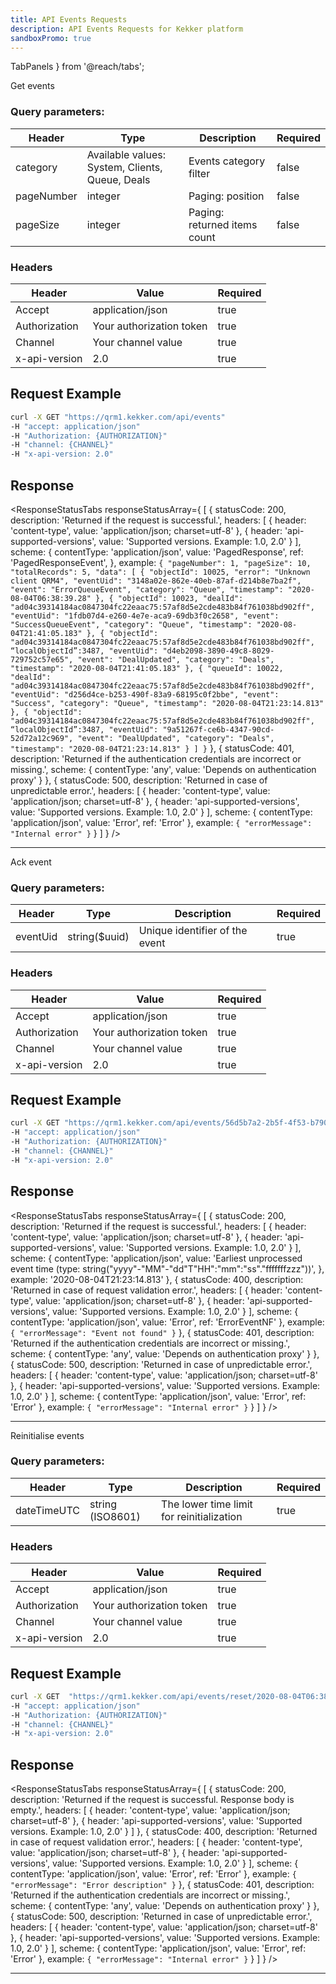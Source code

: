 ```yaml
---
title: API Events Requests
description: API Events Requests for Kekker platform
sandboxPromo: true
---
```


  TabPanels
} from '@reach/tabs';



<HeaderRequestLink title="GET /api/events/{category}" />

Get events

### Query parameters:

| Header       | Type    | Description                  | Required |
|--------------|---------|-----------------------------|----------|
| category     | Available values: System, Clients, Queue, Deals |  Events category filter | false |
| pageNumber   | integer | Paging: position             | false    |
| pageSize     | integer | Paging: returned items count | false    |

### Headers

| Header        | Value                    | Required |
|---------------|--------------------------|----------|
| Accept        | application/json         | true     |
| Authorization | Your authorization token | true     |
| Channel       | Your channel value       | true     |
| x-api-version | 2.0                      | true     |


## Request Example

```bash
curl -X GET "https://qrm1.kekker.com/api/events"
-H "accept: application/json"
-H "Authorization: {AUTHORIZATION}"
-H "channel: {CHANNEL}"
-H "x-api-version: 2.0"
```

## Response

<ResponseStatusTabs responseStatusArray={
[
  {
    statusCode: 200,
    description: 'Returned if the request is successful.',
    headers: [
      {
        header: 'content-type',
        value: 'application/json; charset=utf-8'
      },
      {
        header: 'api-supported-versions',
        value: 'Supported versions. Example: 1.0, 2.0'
      }
    ],
    scheme: {
      contentType: 'application/json',
      value: 'PagedResponse<Event>',
      ref: 'PagedResponseEvent',
    },
    example: `{
  "pageNumber": 1,
  "pageSize": 10,
  "totalRecords": 5,
  "data": [
    {
      "objectId": 10025,
      "error": "Unknown client QRM4",
      "eventUid": "3148a02e-862e-40eb-87af-d214b8e7ba2f",
      "event": "ErrorQueueEvent",
      "category": "Queue",
      "timestamp": "2020-08-04T06:38:39.28"
    },
    {
      "objectId": 10023,
      "dealId": "ad04c39314184ac0847304fc22eaac75:57af8d5e2cde483b84f761038bd902ff",
      "eventUid": "1fdb07d4-e260-4e7e-aca9-69db3f0c2658",
      "event": "SuccessQueueEvent",
      "category": "Queue",
      "timestamp": "2020-08-04T21:41:05.183"
    },
    {
      "objectId": "ad04c39314184ac0847304fc22eaac75:57af8d5e2cde483b84f761038bd902ff",
      “localObjectId”:3487,
      "eventUid": "d4eb2098-3890-49c8-8029-729752c57e65",
      "event": "DealUpdated",
      "category": "Deals",
      "timestamp": "2020-08-04T21:41:05.183"
    },
    {
      "queueId": 10022,
      "dealId": "ad04c39314184ac0847304fc22eaac75:57af8d5e2cde483b84f761038bd902ff",
      "eventUid": "d256d4ce-b253-490f-83a9-68195c0f2bbe",
      "event": "Success",
      "category": "Queue",
      "timestamp": "2020-08-04T21:23:14.813"
    },
    {
      "objectId": "ad04c39314184ac0847304fc22eaac75:57af8d5e2cde483b84f761038bd902ff",
      “localObjectId”:3487,
      "eventUid": "9a51267f-ce6b-4347-90cd-52d72a12c969",
      "event": "DealUpdated",
      "category": "Deals",
      "timestamp": "2020-08-04T21:23:14.813"
    }
  ]
}`
  },
  {
    statusCode: 401,
    description: 'Returned if the authentication credentials are incorrect or missing.',
    scheme: {
      contentType: 'any',
      value: 'Depends on authentication proxy'
    }
  },
  {
    statusCode: 500,
    description: 'Returned in case of unpredictable error.',
    headers: [
      {
        header: 'content-type',
        value: 'application/json; charset=utf-8'
      },
      {
        header: 'api-supported-versions',
        value: 'Supported versions. Example: 1.0, 2.0'
      }
    ],
    scheme: {
      contentType: 'application/json',
      value: 'Error',
      ref: 'Error'
    },
    example: `{
  "errorMessage": "Internal error"
}`
  }
]
} />

***

<HeaderRequestLink title="POST /api/events/{eventUid}/ack" />

Ack event

### Query parameters:

| Header       | Type          | Description                    | Required  |
|--------------|---------------|--------------------------------|-----------|
| eventUid     | string($uuid) | Unique identifier of the event | true      |

### Headers

| Header        | Value                    | Required |
|---------------|--------------------------|----------|
| Accept        | application/json         | true     |
| Authorization | Your authorization token | true     |
| Channel       | Your channel value       | true     |
| x-api-version | 2.0                      | true     |


## Request Example

```bash
curl -X GET "https://qrm1.kekker.com/api/events/56d5b7a2-2b5f-4f53-b790-d7448efc0234/ack"
-H "accept: application/json"
-H "Authorization: {AUTHORIZATION}"
-H "channel: {CHANNEL}"
-H "x-api-version: 2.0"
```

## Response

<ResponseStatusTabs responseStatusArray={
[
  {
    statusCode: 200,
    description: 'Returned if the request is successful.',
    headers: [
      {
        header: 'content-type',
        value: 'application/json; charset=utf-8'
      },
      {
        header: 'api-supported-versions',
        value: 'Supported versions. Example: 1.0, 2.0'
      }
    ],
    scheme: {
      contentType: 'application/json',
      value: 'Earliest unprocessed event time (type: string("yyyy"-"MM"-"dd"T"HH":"mm":"ss"."fffffffzzz"))',
    },
    example: '2020-08-04T21:23:14.813'
  },
  {
    statusCode: 400,
    description: 'Returned in case of request validation error.',
    headers: [
      {
        header: 'content-type',
        value: 'application/json; charset=utf-8'
      },
      {
        header: 'api-supported-versions',
        value: 'Supported versions. Example: 1.0, 2.0'
      }
    ],
    scheme: {
      contentType: 'application/json',
      value: 'Error',
      ref: 'ErrorEventNF'
    },
    example: `{
  "errorMessage": "Event not found"
}`
  },
  {
    statusCode: 401,
    description: 'Returned if the authentication credentials are incorrect or missing.',
    scheme: {
      contentType: 'any',
      value: 'Depends on authentication proxy'
    }
  },
  {
    statusCode: 500,
    description: 'Returned in case of unpredictable error.',
    headers: [
      {
        header: 'content-type',
        value: 'application/json; charset=utf-8'
      },
      {
        header: 'api-supported-versions',
        value: 'Supported versions. Example: 1.0, 2.0'
      }
    ],
    scheme: {
      contentType: 'application/json',
      value: 'Error',
      ref: 'Error'
    },
    example: `{
  "errorMessage": "Internal error"
}`
  }
]
} />

***

<HeaderRequestLink title="POST /api/events/reset/{dateTimeUTC}" />

Reinitialise events

### Query parameters:

| Header       | Type | Description                    | Required      |
|--------------|------| -------------------------------|---------------|
| dateTimeUTC  | string (ISO8601) | The lower time limit for reinitialization | true |

### Headers

| Header        | Value                    | Required |
|---------------|--------------------------|----------|
| Accept        | application/json         | true     |
| Authorization | Your authorization token | true     |
| Channel       | Your channel value       | true     |
| x-api-version | 2.0                      | true     |


## Request Example

```bash
curl -X GET  "https://qrm1.kekker.com/api/events/reset/2020-08-04T06:38:39.2"
-H "accept: application/json"
-H "Authorization: {AUTHORIZATION}"
-H "channel: {CHANNEL}"
-H "x-api-version: 2.0"
```

## Response

<ResponseStatusTabs responseStatusArray={
[
  {
    statusCode: 200,
    description: 'Returned if the request is successful. Response body is empty.',
    headers: [
      {
        header: 'content-type',
        value: 'application/json; charset=utf-8'
      },
      {
        header: 'api-supported-versions',
        value: 'Supported versions. Example: 1.0, 2.0'
      }
    ]
  },
  {
    statusCode: 400,
    description: 'Returned in case of request validation error.',
    headers: [
      {
        header: 'content-type',
        value: 'application/json; charset=utf-8'
      },
      {
        header: 'api-supported-versions',
        value: 'Supported versions. Example: 1.0, 2.0'
      }
    ],
    scheme: {
      contentType: 'application/json',
      value: 'Error',
      ref: 'Error'
    },
    example: `{
  "errorMessage": "Error description"
}`
  },
  {
    statusCode: 401,
    description: 'Returned if the authentication credentials are incorrect or missing.',
    scheme: {
      contentType: 'any',
      value: 'Depends on authentication proxy'
    }
  },
  {
    statusCode: 500,
    description: 'Returned in case of unpredictable error.',
    headers: [
      {
        header: 'content-type',
        value: 'application/json; charset=utf-8'
      },
      {
        header: 'api-supported-versions',
        value: 'Supported versions. Example: 1.0, 2.0'
      }
    ],
    scheme: {
      contentType: 'application/json',
      value: 'Error',
      ref: 'Error'
    },
    example: `{
  "errorMessage": "Internal error"
}`
  }
]
} />

***


